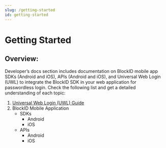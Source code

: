 ```yaml
---
slug: /getting-started
id: getting-started
---
```

# Getting Started 

## Overview:

Developer’s docs section includes documentation on BlockID mobile app SDKs (Android and iOS), APIs (Android and iOS), and Universal Web Login (UWL) to integrate the BlockID SDK in your web application for passwordless login. Check the following list and get a detailed understanding of each topic:   

1.	[Universal Web Login (UWL) Guide](/v1/docs/universal-web-login-uwl-guide)
2.	BlockID Mobile Application 
    * SDKs
        * Android
        * iOS
    * APIs
        * Android
        * iOS

